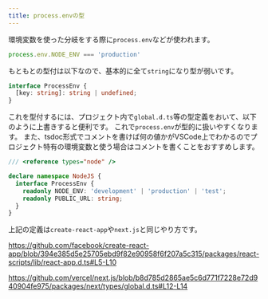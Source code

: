 ```yaml
---
title: process.envの型
---
```


環境変数を使った分岐をする際に`process.env`などが使われます。

```ts
process.env.NODE_ENV === 'production'
```

もともとの型付は以下なので、基本的に全て`string`になり型が弱いです。

```ts
interface ProcessEnv {
  [key: string]: string | undefined;
}
```

これを型付するには、プロジェクト内で`global.d.ts`等の型定義をおいて、以下のように上書きすると便利です。
これで`process.env`が型的に扱いやすくなります。
また、tsdoc形式でコメントを書けば何の値かがVSCode上でわかるのでプロジェクト特有の環境変数と使う場合はコメントを書くことをおすすめします。

```ts
/// <reference types="node" />

declare namespace NodeJS {
  interface ProcessEnv {
    readonly NODE_ENV: 'development' | 'production' | 'test';
    readonly PUBLIC_URL: string;
  }
}
```

上記の定義は`create-react-app`や`next.js`と同じやり方です。

https://github.com/facebook/create-react-app/blob/394e385d5e25705ebd9f82e90958f6f207a5c315/packages/react-scripts/lib/react-app.d.ts#L5-L10

https://github.com/vercel/next.js/blob/b8d785d2865ae5c6d771f7228e72d940904fe975/packages/next/types/global.d.ts#L12-L14
